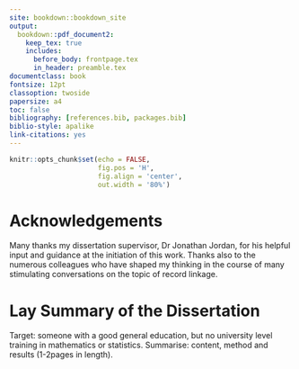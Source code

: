 ```yaml
--- 
site: bookdown::bookdown_site
output:
  bookdown::pdf_document2:
    keep_tex: true
    includes:
      before_body: frontpage.tex
      in_header: preamble.tex
documentclass: book
fontsize: 12pt
classoption: twoside
papersize: a4
toc: false
bibliography: [references.bib, packages.bib]
biblio-style: apalike
link-citations: yes
---
```


```r

knitr::opts_chunk$set(echo = FALSE,
                      fig.pos = 'H',
                      fig.align = 'center',
                      out.width = '80%')

```


# Acknowledgements {-}

Many thanks my dissertation supervisor, Dr Jonathan Jordan, for his 
helpful input and guidance at the initiation of this work. Thanks also to the 
numerous colleagues who have shaped my thinking in the course of many 
stimulating conversations on the topic of record linkage.

# Lay Summary of the Dissertation {-}

Target: someone with a good general education, but no university level training in mathematics or statistics.
Summarise: content, method and results (1-2pages in length).

\setcounter{tocdepth}{1}
\tableofcontents

\fancyhead{}
\fancyfoot{}
\pagestyle{fancy}
\fancyhead[RO,LE]{\thepage}
\fancyhead[LO,RE]{\rightmark}

\newcommand{\studentcomment}[1]{\todo[inline, backgroundcolor=blue!30]{\textsc{Student:} #1}}
\newcommand{\DSWcomment}[1]{\todo[inline, backgroundcolor=green!30]{\textsc{DSW:} #1}}
\newcommand{\supcomment}[1]{\todo[inline, backgroundcolor=red!30]{\textsc{Supervisor:} #1}}


\mainmatter
